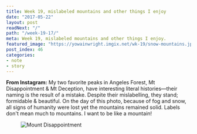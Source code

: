 ```yaml
---
title: Week 19, mislabeled mountains and other things I enjoy
date: "2017-05-22"
layout: post
readNext: "/"
path: "/week-19-17/"
meta: Week 19, mislabeled mountains and other things I enjoy.
featured_image: "https://yowainwright.imgix.net/wk-19/snow-mountains.jpg"
post_index: 46
categories:
- note
- story
---
```


**From Instagram:** My two favorite peaks in Angeles Forest, Mt Disappointment & Mt Deception, have interesting literal histories—their naming is the result of a mistake. Despite their mislabelling, they stand; formidable & beautiful. On the day of this photo, because of fog and snow, all signs of humanity were lost yet the mountains remained solid. Labels don't mean much to mountains. I want to be like a mountain! 

<figure>
  <img src="https://yowainwright.imgix.net/wk-19/snow-mountains.jpg?w=800&h=800&crop=focalpoint&auto=format" alt="Mount Disappointment" />
</figure>
